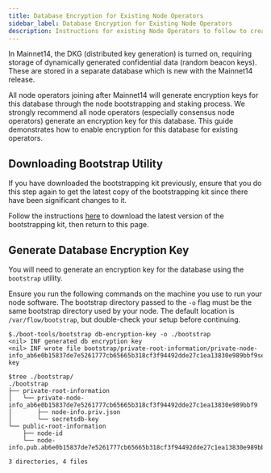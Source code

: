 ```yaml
---
title: Database Encryption for Existing Node Operators
sidebar_label: Database Encryption for Existing Node Operators
description: Instructions for existing Node Operators to follow to create a machine account for their collection or consensus nodes.
---
```


In Mainnet14, the DKG (distributed key generation) is turned on, requiring storage of 
dynamically generated confidential data (random beacon keys). These are stored in a
separate database which is new with the Mainnet14 release.

All node operators joining after Mainnet14 will generate encryption keys for this database
through the node bootstrapping and staking process. We strongly recommend all node operators
(especially consensus node operators) generate an encryption key for this database. This
guide demonstrates how to enable encryption for this database for existing operators.

## Downloading Bootstrap Utility

<Callout type="warning">
  If you have downloaded the bootstrapping kit previously, ensure that you do
  this step again to get the latest copy of the bootstrapping kit since there
  have been significant changes to it.
</Callout>

Follow the instructions [here](./node-bootstrap.mdx#download-the-bootstrapping-kit)
to download the latest version of the bootstrapping kit, then return to this page.

## Generate Database Encryption Key

You will need to generate an encryption key for the database using the `bootstrap` utility.

<Callout type="warning">

  Ensure you run the following commands on the machine you use to run your node software.
  The bootstrap directory passed to the `-o` flag must be the same bootstrap directory used by your node.
  The default location is `/var/flow/bootstrap`, but double-check your setup before continuing.

</Callout>

```shell GenerateEncryptionKey
$./boot-tools/bootstrap db-encryption-key -o ./bootstrap
<nil> INF generated db encryption key
<nil> INF wrote file bootstrap/private-root-information/private-node-info_ab6e0b15837de7e5261777cb65665b318cf3f94492dde27c1ea13830e989bbf9secretsdb-key

$tree ./bootstrap/
./bootstrap
├── private-root-information
│   └── private-node-info_ab6e0b15837de7e5261777cb65665b318cf3f94492dde27c1ea13830e989bbf9
│       ├── node-info.priv.json
│       └── secretsdb-key
└── public-root-information
    ├── node-id
    └── node-info.pub.ab6e0b15837de7e5261777cb65665b318cf3f94492dde27c1ea13830e989bbf9.json

3 directories, 4 files
```
